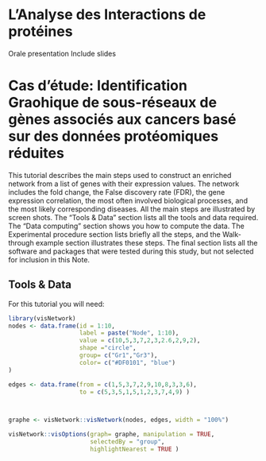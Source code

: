 # L'Analyse des Interactions de protéines

Orale presentation
Include slides

# Cas d'étude: Identification Graohique de sous-réseaux de gènes associés aux cancers basé sur des données protéomiques réduites

This tutorial describes the main steps used to construct an enriched network from a list of genes with their expression values. The network includes the fold change, the False discovery rate (FDR), the gene expression correlation, the most often involved biological processes, and the most likely corresponding diseases. All the main steps are illustrated by screen shots. The “Tools & Data” section lists all the tools and data required. The “Data computing” section shows you how to compute the data. The Experimental procedure section lists briefly all the steps, and the Walk-through example section illustrates these steps. The final section lists all the software and packages that were tested during this study, but not selected for inclusion in this Note.

## Tools & Data

For this tutorial you will need:



```r
library(visNetwork)
nodes <- data.frame(id = 1:10,
                    label = paste("Node", 1:10),
                    value = c(10,5,3,7,2,3,2.6,2,9,2),
                    shape ="circle",
                    group= c("Gr1","Gr3"),
                    color= c("#DF0101", "blue")
)

edges <- data.frame(from = c(1,5,3,7,2,9,10,8,3,3,6),
                    to = c(5,3,5,1,5,1,2,3,7,4,9) )



graphe <- visNetwork::visNetwork(nodes, edges, width = "100%")

visNetwork::visOptions(graph= graphe, manipulation = TRUE,
                       selectedBy = "group",
                       highlightNearest = TRUE )

```



<!-- # Blocks -->

<!-- ## Equations -->

<!-- Here is an equation. -->

<!-- \begin{equation}  -->
<!--   f\left(k\right) = \binom{n}{k} p^k\left(1-p\right)^{n-k} -->
<!--   (\#eq:binom) -->
<!-- \end{equation}  -->

<!-- You may refer to using `\@ref(eq:binom)`, like see Equation \@ref(eq:binom). -->


<!-- ## Theorems and proofs -->

<!-- Labeled theorems can be referenced in text using `\@ref(thm:tri)`, for example, check out this smart theorem \@ref(thm:tri). -->

<!-- ::: {.theorem #tri} -->
<!-- For a right triangle, if $c$ denotes the *length* of the hypotenuse -->
<!-- and $a$ and $b$ denote the lengths of the **other** two sides, we have -->
<!-- $$a^2 + b^2 = c^2$$ -->
<!-- ::: -->

<!-- Read more here <https://bookdown.org/yihui/bookdown/markdown-extensions-by-bookdown.html>. -->

<!-- ## Callout blocks -->


<!-- The R Markdown Cookbook provides more help on how to use custom blocks to design your own callouts: https://bookdown.org/yihui/rmarkdown-cookbook/custom-blocks.html -->
